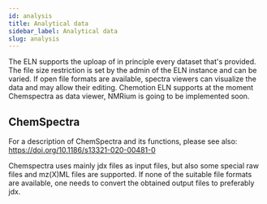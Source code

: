 ```yaml
---
id: analysis
title: Analytical data 
sidebar_label: Analytical data 
slug: analysis
---
```


The ELN supports the uploap of in principle every dataset that's provided. The file size restriction is set by the admin of the ELN instance and can be varied. 
If open file formats are available, spectra viewers can visualize the data and may allow their editing. Chemotion ELN supports at the moment Chemspectra as data viewer, NMRium is going to be implemented soon.

## ChemSpectra

For a description of ChemSpectra and its functions, please see also: 
https://doi.org/10.1186/s13321-020-00481-0

Chemspectra uses mainly jdx files as input files, but also some special raw files and mz(X)ML files are supported. If none of the suitable file formats are available, one needs to convert the obtained output files to preferably jdx.  






